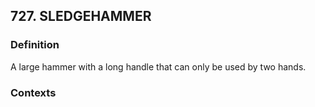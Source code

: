 ## 727. SLEDGEHAMMER
### Definition
A large hammer with a long handle that can only be used by two hands.

### Contexts


